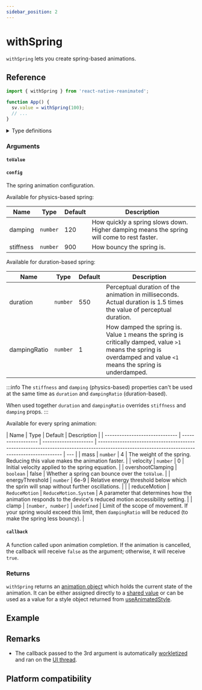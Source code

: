 ```yaml
---
sidebar_position: 2
---
```


# withSpring

`withSpring` lets you create spring-based animations.


<InteractiveExample src={SpringBasicSrc} component={SpringBasic} />

## Reference

```javascript
import { withSpring } from 'react-native-reanimated';

function App() {
  sv.value = withSpring(100);
  // ...
}
```

<details>
<summary>Type definitions</summary>

```typescript
type AnimatableValue = number | string | number[];

export type SpringConfig = {
  stiffness?: number;
  overshootClamping?: boolean;
  energyThreshold?: number;
  velocity?: number;
  reduceMotion?: ReduceMotion;
} & (
  | {
      mass?: number;
      damping?: number;
      duration?: never;
      dampingRatio?: never;
      clamp?: never;
    }
  | {
      mass?: never;
      damping?: never;
      duration?: number;
      dampingRatio?: number;
      clamp?: { min?: number; max?: number };
    }
);

function withSpring<T extends AnimatableValue>(
  toValue: T,
  config?: WithSpringConfig,
  callback?: (finished?: boolean, current?: AnimatableValue) => void
): T;

enum ReduceMotion {
  System = 'system',
  Always = 'always',
  Never = 'never',
}
```

</details>

### Arguments

#### `toValue`


<AnimationToValue />

#### `config` <Optional />

The spring animation configuration.


<InteractivePlayground usePlayground={useSpringPlayground} />

Available for physics-based spring:

| Name                   | Type     | Default | Description                                                                                |
| ---------------------- | -------- | ------- | ------------------------------------------------------------------------------------------ |
| damping <Optional />   | `number` | 120     | How quickly a spring slows down. Higher damping means the spring will come to rest faster. |
| stiffness <Optional /> | `number` | 900     | How bouncy the spring is.                                                                  |

Available for duration-based spring:

| Name                      | Type     | Default | Description                                                                                                                                                          |
| ------------------------- | -------- | ------- | -------------------------------------------------------------------------------------------------------------------------------------------------------------------- |
| duration <Optional />     | `number` | 550     | Perceptual duration of the animation in milliseconds. Actual duration is 1.5 times the value of perceptual duration.                                                 |
| dampingRatio <Optional /> | `number` | 1       | How damped the spring is. Value `1` means the spring is critically damped, value `>1` means the spring is overdamped and value `<1` means the spring is underdamped. |

:::info
The `stiffness` and `damping` (physics-based) properties can't be used at the same time as `duration` and `dampingRatio` (duration-based).

When used together `duration` and `dampingRatio` overrides `stiffness` and `damping` props.
:::

Available for every spring animation:

| Name                           | Type               | Default               | Description                                                                                                                                   |
| ------------------------------ | ------------------ | --------------------- | --------------------------------------------------------------------------------------------------------------------------------------------- | --- |
| mass <Optional />              | `number`           | 4                     | The weight of the spring. Reducing this value makes the animation faster.                                                                     |
| velocity <Optional />          | `number`           | 0                     | Initial velocity applied to the spring equation.                                                                                              |
| overshootClamping <Optional /> | `boolean`          | false                 | Whether a spring can bounce over the `toValue`.                                                                                               |
| energyThreshold <Optional />   | `number`           | 6e-9                  | Relative energy threshold below which the sprin will snap without further oscillations.                                                       |     |
| reduceMotion <Optional />      | `ReduceMotion`     | `ReduceMotion.System` | A parameter that determines how the animation responds to the device's reduced motion accessibility setting.                                  |
| clamp <Optional />             | `[number, number]` | `undefined`           | Limit of the scope of movement. If your spring would exceed this limit, then `dampingRatio` will be reduced (to make the spring less bouncy). |

#### `callback` <Optional />

A function called upon animation completion. If the animation is cancelled, the callback will receive `false` as the argument; otherwise, it will receive `true`.

### Returns

`withSpring` returns an [animation object](/docs/fundamentals/glossary#animation-object) which holds the current state of the animation. It can be either assigned directly to a [shared value](/docs/fundamentals/glossary#shared-value) or can be used as a value for a style object returned from [useAnimatedStyle](/docs/core/useAnimatedStyle).

## Example


<InteractiveExample src={SpringCarouselSrc} component={SpringCarousel} />

## Remarks

- The callback passed to the 3rd argument is automatically [workletized](/docs/fundamentals/glossary#to-workletize) and ran on the [UI thread](/docs/fundamentals/glossary#ui-thread).

## Platform compatibility

<PlatformCompatibility android ios web />
